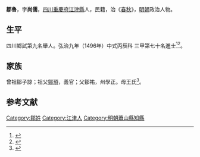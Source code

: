 {{Otheruses|other=名为邹鲁的其他人物|邹鲁}}
{{明清人物信息框
| 姓名 = 鄒魯
| 原名 =
| 圖片名稱= 
| 圖片大小 =
| 圖片說明 = 
| 最高職務 =
| 國家 = 大明 
| 爵位 =
| 籍貫 = [[四川|四川]][[重慶府|重慶府]][[江津縣|江津縣]]
| 族裔 = 
| 字號 = 
| 諡號 =
| 出生日期 = 二月初九日
| 出生地點 =
| 逝世日期 = 卒年不詳 
| 逝世地點 =
| 墓葬 =
| 配偶 = 劉氏
| 親屬 = 
| 出身 =
* 弘治九年丙辰科同進士出身
| 經歷 =
| 著作 = 
}}
'''鄒魯'''{{BD|1460年||？年||}}，字'''尚儒'''，[[四川|四川]][[重慶府|重慶府]][[江津縣|江津縣]]人，民籍，治《[[春秋|春秋]]》，[[明朝|明朝]]政治人物。

== 生平 ==
四川鄉試第九名舉人。弘治九年（1496年）中式丙辰科<!---會試第九十名--->三甲第七十名進士<ref>{{Cite book|title=《[[皇明贡举考|皇明贡举考]]》卷五|last=（明）[[张朝瑞|张朝瑞]]|first=|publisher=《续修四库全书》史部第828册|year=|isbn=|location=|pages=}}</ref><ref>{{Cite book|title=贡举志五种 上|last=鲁小俊，江俊伟著|first=|publisher=武汉：武汉大学出版社|year=2009|isbn=978-7-307-07043-1|location=|pages=}}</ref>。

== 家族 ==
曾祖鄒子諒；祖父[[鄒頊|鄒頊]]，義官；父鄒祐，州學正。母王氏<ref>{{Cite book|title=天一阁藏明代科举录选刊 登科录 点校本|last=龚延明主编|first=|publisher=宁波出版社|year=2016|isbn=978-7-5526-2320-8|location=宁波|pages=|quote=《明代登科錄彙編》之《弘治九年進士登科錄》}}</ref>。

==参考文献==
{{reflist}}

{{start box}}
{{s-off}}
{{s-before|[[于宏|-{于}-宏]]}}
{{s-title|明朝蕭山縣知縣|1496年－1500年}}
{{s-after|[[楊鐸_(莆田)|楊鐸]]}}
{{end box}}

{{弘治九年丙辰科殿試金榜}}

{{Authority control}}

{{DEFAULTSORT:Z}}
[[Category:鄒姓|Category:鄒姓]]
[[Category:江津人|Category:江津人]]
[[Category:明朝蕭山縣知縣|Category:明朝蕭山縣知縣]]